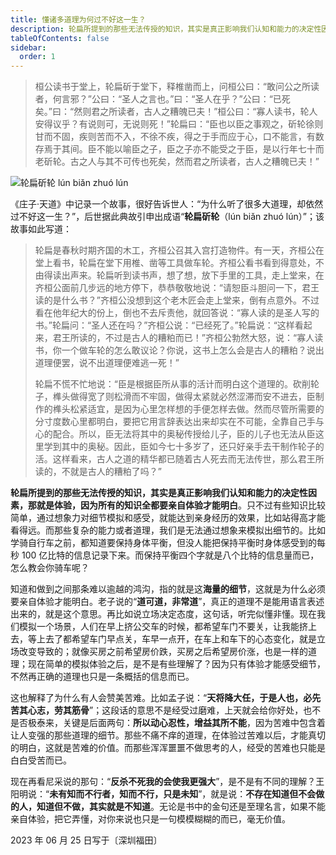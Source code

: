 ```yaml
---
title: 懂诸多道理为何过不好这一生？
description: 轮扁所提到的那些无法传授的知识，其实是真正影响我们认知和能力的决定性因素，那就是体验，因为所有的知识全都要亲自体验才能明白。
tableOfContents: false
sidebar:
  order: 1
---
```


> 桓公读书于堂上，轮扁斫于堂下，释椎凿而上，问桓公曰：“敢问公之所读者，何言邪？”公曰：“圣人之言也。”曰：“圣人在乎？”公曰：“已死矣。”曰：“然则君之所读者，古人之糟魄已夫！”桓公曰：“寡人读书，轮人安得议乎？有说则可，无说则死！”轮扁曰：“臣也以臣之事观之，斫轮徐则甘而不固，疾则苦而不入，不徐不疾，得之于手而应于心，口不能言，有数存焉于其间。臣不能以喻臣之子，臣之子亦不能受之于臣，是以行年七十而老斫轮。古之人与其不可传也死矣，然而君之所读者，古人之糟魄已夫！”

![轮扁斫轮 lún biǎn zhuó lún](https://lovejade.oss-cn-shenzhen.aliyuncs.com/lu%CC%81n-bia%CC%8Cn-zhuo%CC%81-lu%CC%81n.webp)

《庄子·天道》中记录一个故事，很好告诉世人：“为什么听了很多大道理，却依然过不好这一生？”，后世据此典故引申出成语“**轮扁斫轮**（lún biǎn zhuó lún）”；该故事如此写道：

> 轮扁是春秋时期齐国的木工，齐桓公召其入宫打造物件。有一天，齐桓公在堂上看书，轮扁在堂下用椎、凿等工具做车轮。齐桓公看书看到得意处，不由得读出声来。轮扁听到读书声，想了想，放下手里的工具，走上堂来，在齐桓公面前几步远的地方停下，恭恭敬敬地说：“请恕臣斗胆问一下，君王读的是什么书？”齐桓公没想到这个老木匠会走上堂来，倒有点意外。不过看在他年纪大的份上，倒也不去斥责他，就回答说：“寡人读的是圣人写的书。”轮扁问：“圣人还在吗？”齐桓公说：“已经死了。”轮扁说：“这样看起来，君王所读的，不过是古人的糟粕而已！”齐桓公勃然大怒，说：“寡人读书，你一个做车轮的怎么敢议论？你说，这书上怎么会是古人的糟粕？说出道理便罢，说不出道理便难逃一死！”
>      
> 轮扁不慌不忙地说：“臣是根据臣所从事的活计而明白这个道理的。砍削轮子，榫头做得宽了则松滑而不牢固，做得太紧就必然涩滞而安不进去，臣制作的榫头松紧适宜，是因为心里怎样想的手便怎样去做。然而尽管所需要的分寸度数心里都明白，要把它用言辞表达出来却实在不可能，全靠自己手与心的配合。所以，臣无法将其中的奥秘传授给儿子，臣的儿子也无法从臣这里学到其中的奥秘。因此，臣如今七十多岁了，还只好亲手去干制作轮子的活。这样看来，古人之道的精华都已随着古人死去而无法传世，那么君王所读的，不就是古人的糟粕了吗？”

**轮扁所提到的那些无法传授的知识，其实是真正影响我们认知和能力的决定性因素，那就是体验，因为所有的知识全都要亲自体验才能明白**。只不过有些知识比较简单，通过想象力对细节模拟和感受，就能达到亲身经历的效果，比如站得高才能看得远。而那些复杂的能力或者道理，我们是无法通过想象来模拟出细节的。比如学骑自行车之前，都知道要保持身体平衡，但没人能把保持平衡时身体感受到的每秒 100 亿比特的信息记录下来。而保持平衡四个字就是八个比特的信息量而已，怎么教会你骑车呢？

知道和做到之间那条难以逾越的鸿沟，指的就是这**海量的细节**，这就是为什么必须要亲自体验才能明白。老子说的“**道可道，非常道**”，真正的道理不是能用语言表述出来的，就是这个意思。再比如说立场决定态度，这句话，听完似懂非懂。现在我们模拟一个场景，人们在早上挤公交车的时候，都希望车门不要关，让我能挤上去，等上去了都希望车门早点关，车早一点开，在车上和车下的心态变化，就是立场改变导致的；就像买房之前希望房价跌，买房之后希望房价涨，也是一样的道理；现在简单的模拟体验之后，是不是有些理解了？因为只有体验才能感受细节，不然再正确的道理也只是一条概括的信息而已。

这也解释了为什么有人会赞美苦难。比如孟子说：“**天将降大任，于是人也，必先苦其心志，劳其筋骨**”；这段话的意思不是经受过磨难，上天就会给你好处，也不是否极泰来，关键是后面两句：**所以动心忍性，增益其所不能**，因为苦难中包含着让人变强的那些道理的细节。那些不痛不痒的道理，在体验过苦难以后，才能真切的明白，这就是苦难的价值。而那些浑浑噩噩不做思考的人，经受的苦难也只能是白白受苦而已。

现在再看尼采说的那句：“**反杀不死我的会使我更强大**”，是不是有不同的理解？王阳明说：“**未有知而不行者，知而不行，只是未知**”，就是说：**不存在知道但不会做的人，知道但不做，其实就是不知道**。无论是书中的金句还是至理名言，如果不能亲自体验，把它弄懂，对你来说也只是一句模模糊糊的而已，毫无价值。

2023 年 06 月 25 日写于〔深圳福田〕